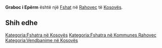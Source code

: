 {{Fshat në Kosovës
 | Emri                = Graboc i Epërm
| sqi_N_name = Graboc i Epërm
| sqi_N_FULL_NAME_RO = Graboc i Epërm
| sqi_N_FULL_NAME_ND_RO = Graboc i Eperm
| sqi_N_SORT_NAME_RG = GRABOCIEPERM
| sqi_N_FULL_NAME_RG = Graboc i Epërm
| sqi_N_FULL_NAME_ND_RG = Graboc i Eperm
| sqi_V_name = Grabovci i Epërm
| sqi_V_FULL_NAME_RO = Grabovci i Epërm
| sqi_V_FULL_NAME_ND_RO = Grabovci i Eperm
| sqi_V_SORT_NAME_RG = GRABOVCIIEPERM
| sqi_V_FULL_NAME_RG = Grabovci i Epërm
| sqi_V_FULL_NAME_ND_RG = Grabovci i Eperm
| srp_N_name = Gornji Grabovac
| srp_N_FULL_NAME_RO = Gornji Grabovac
| srp_N_FULL_NAME_ND_RO = Gornji Grabovac
| srp_N_SORT_NAME_RG = GORNJIGRABOVAC
| srp_N_FULL_NAME_RG = Gornji Grabovac
| srp_N_FULL_NAME_ND_RG = Gornji Grabovac
| srp_NS_name = Горњи Грабовац
| srp_NS_FULL_NAME_RO = Горњи Грабовац
| srp_NS_FULL_NAME_ND_RO = Горњи Грабовац
| srp_NS_SORT_NAME_RG = ГОРЊИГРАБОВАЦ
| srp_NS_FULL_NAME_RG = Горњи Грабовац
| srp_NS_FULL_NAME_ND_RG = Горњи Грабовац

 | Emri (Rasa dhanore) = 
 | Figura              = 
 | Shteti              = Kosovo
 | Komuna              = Rahovec
 | Kodi postar         = 
 | Sipërfaqja          = 

 | Popullsia           = 

 | Regj. i popullsisë  = 
 | Dend. e popullsisë  = 
 | Faqja zyrtare       = 
 <!--- Koordinatat ----> 
 | Gjerësia            = 42.660556
 | Gjatësia            = 20.985
 | Lartësia            = 
}}
'''Graboc i Epërm''' është një [[Fshat]] në [[Rahovec]] të [[Kosovës]].

<!-- == Gjeografia == -->
<!-- == Historia == -->
<!-- == Demografia == -->
== Shih edhe ==
{{Komuna Rahovec}}
{{Kosovo-Administrata-Cung}}

[[Kategoria:Fshatra në Kosovës]]
[[Kategoria:Fshatra në Kommunes Rahovec]]
[[Kategoria:Vendbanime në Kosovës]]